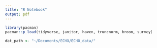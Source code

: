```yaml
---
title: "R Notebook"
output: pdf
---
```


```r
library(pacman)
pacman::p_load(tidyverse, janitor, haven, truncnorm, broom, survey)
```

```r
dat_path <- "~/Documents/ECHO/ECHO_data/"
```

